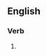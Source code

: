 ==English==

===Verb===
{{head|en|verb form}}

# {{present participle of|annualise|lang=en|nocat=1}}